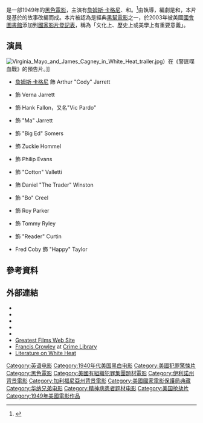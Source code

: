 {{noteTA
|T=zh-hk:警匪喋血戰; zh-cn:歼匪喋血战; zh-tw:白熱;
|G1=Show
|1=zh-hk:警匪喋血戰; zh-cn:歼匪喋血战; zh-tw:白熱;
}}
{{Infobox film
| name           = 警匪喋血戰
| original_name  = ''White Heat''
| image          = WhiteHeat poster.jpg
| caption        = 
| producer       = Louis F. Edelman
| director       = {{link-en|魯爾·窩路殊|Raoul Walsh}}
| screenplay     = {{link-en|伊萬·戈夫|Ivan Goff}}<br />{{link-en|班·羅伯茲|Ben Roberts (writer)}}
| story          = {{link-en|維吉尼亞·凱洛格|Virginia Kellogg}}
| starring       = [[詹姆斯·卡格尼|詹姆斯·卡格尼]]<br />{{link-en|維吉尼亞·梅奧|Virginia Mayo}}<br />{{link-en|艾德蒙·奧布萊恩|Edmond O'Brien}}
| music          = [[馬克斯·史坦納|馬克斯·史坦納]]
| cinematography = {{link-en|Sidney Hickox|Sidney Hickox}}
| editing        = {{link-en|歐文·馬克斯|Owen Marks}}
| distributor    = [[華納兄弟|華納兄弟]]
| released       = {{Film date|1949|9|2}}
| runtime        = 114分鐘
| country        = 美國
| language       = 英語
| budget         = $1,000,000 或 $1,300,000
| gross          = $1,900,000 或 $3,483,000
| cn_name        = 歼匪喋血战
| hk_name        = 警匪喋血戰
| tw_name        = 白熱
}}
{{作品名稱|name=''White Heat''|hk=警匪喋血戰|tw=白熱|cn=歼匪喋血战}}是一部1949年的[[黑色電影|黑色電影]]，主演有[[詹姆斯·卡格尼|詹姆斯·卡格尼]]、{{link-en|維吉尼亞·梅奧|Virginia Mayo}}和{{link-en|艾德蒙·奧布萊恩|Edmond O'Brien}}。<ref>{{Cite web |url = https://www.pastemagazine.com/articles/2015/08/the-100-best-noirs-of-all-time.html?a=1 |title = The 100 Best Film Noirs of All Time |date = 2015-08-09 |publisher = Paste |language = en |accessdate = 2017-03-26 |archive-date = 2017-01-12 |archive-url = https://web.archive.org/web/20170112080636/https://www.pastemagazine.com/articles/2015/08/the-100-best-noirs-of-all-time.html?a=1 |dead-url = no }}</ref>由{{link-en|魯爾·窩路殊|Raoul Walsh}}執導，編劇是{{link-en|伊萬·戈夫|Ivan Goff}}和{{link-en|班·羅伯茲|Ben Roberts (writer)}}，本片是基於{{link-en|維吉尼亞·凱洛格|Virginia Kellogg}}的故事改編而成。本片被認為是經典[[黑幫電影|黑幫電影]]之一，於2003年被美國[[國會圖書館_(美國)|國會圖書館]]添加到[[國家影片登記表|國家影片登記表]]，稱為「文化上、歷史上或美學上有重要意義」。

== 演員 ==
[[Image:Virginia_Mayo_and_James_Cagney_in_White_Heat_trailer.jpg|thumb]]）在《警匪喋血戰》的預告片。]]
* [[詹姆斯·卡格尼|詹姆斯·卡格尼]] 飾 Arthur "Cody" Jarrett
* {{link-en|維吉尼亞·梅奧|Virginia Mayo}} 飾 Verna Jarrett
* {{link-en|艾德蒙·奧布萊恩|Edmond O'Brien}} 飾 Hank Fallon，又名"Vic Pardo"
* {{link-en|瑪格麗特·威徹利|Margaret Wycherly}} 飾 "Ma" Jarrett
* {{link-en|Steve Cochran|Steve Cochran}} 飾 "Big Ed" Somers
* {{link-en|Ford Rainey|Ford Rainey}} 飾 Zuckie Hommel
* {{link-en|約翰·阿徹|John Archer (actor)}} 飾 Philip Evans
* {{link-en|Wally Cassell|Wally Cassell}} 飾 "Cotton" Valletti
* {{link-en|Fred Clark|Fred Clark}} 飾 Daniel "The Trader" Winston
* {{link-en|伊恩·麥唐諾|Ian MacDonald (actor)}} 飾 "Bo" Creel
* {{link-en|保羅·蓋佛爾 (演員，出生於1902年)|Paul Guilfoyle (actor, born 1902)|保羅·蓋佛爾}} 飾 Roy Parker
* {{link-en|Robert Osterloh|Robert Osterloh}} 飾 Tommy Ryley
* {{link-en|G·帕特·科林斯|G. Pat Collins}} 飾 "Reader" Curtin
* Fred Coby 飾 "Happy" Taylor

== 參考資料 ==
{{Reflist}}

== 外部連結 ==
* {{IMDb title|0042041|White Heat}}
* {{tcmdb title|1413|White Heat}}
* {{Allmovie title|54303|White Heat}}
* {{AFI film|id=26173|title=White Heat}}
* {{rotten-tomatoes|white_heat|White Heat}}
* [http://www.filmsite.org/whit.html Greatest Films Web Site]{{Wayback|url=http://www.filmsite.org/whit.html |date=20170212212924 }}
* [https://web.archive.org/web/20070607182155/http://www.crimelibrary.com/notorious_murders/mass/francis_crowley/1.html Francis Crowley] at [[Crime_Library|Crime Library]]
* [http://film.virtual-history.com/film.php?filmid=1294 Literature on White Heat]{{Wayback|url=http://film.virtual-history.com/film.php?filmid=1294 |date=20061023083900 }}

[[Category:英语电影|Category:英语电影]]
[[Category:1940年代美国黑白电影|Category:1940年代美国黑白电影]]
[[Category:美國犯罪驚悚片|Category:美國犯罪驚悚片]]
[[Category:黑色電影|Category:黑色電影]]
[[Category:美國有組織犯罪集團題材電影|Category:美國有組織犯罪集團題材電影]]
[[Category:伊利諾州背景電影|Category:伊利諾州背景電影]]
[[Category:加利福尼亞州背景電影|Category:加利福尼亞州背景電影]]
[[Category:美國國家電影保護局典藏|Category:美國國家電影保護局典藏]]
[[Category:华纳兄弟电影|Category:华纳兄弟电影]]
[[Category:精神病患者题材电影|Category:精神病患者题材电影]]
[[Category:美国抢劫片|Category:美国抢劫片]]
[[Category:1949年美國電影作品|Category:1949年美國電影作品]]